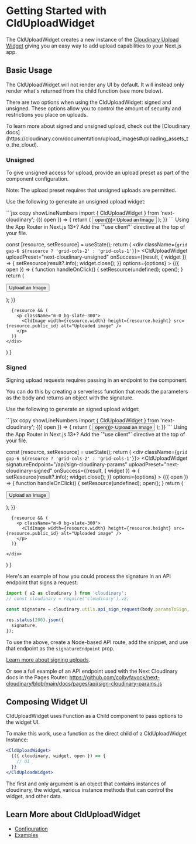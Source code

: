 



<Head>
  <title>CldUploadWidget - Next Cloudinary</title>
  <meta name="og:title" content="Getting Started with CldUploadWidget - Next Cloudinary" />
  <meta name="og:url" content={`https://next.cloudinary.dev/clduploadwidget/basic-usage`} />
</Head>

<OgImage
  title="CldUploadWidget"
  twitterTitle="Getting Started with CldUploadWidget"
/>

# Getting Started with CldUploadWidget

The CldUploadWidget creates a new instance of the [Cloudinary Upload Widget](https://cloudinary.com/documentation/upload_widget) giving you an easy way to add upload capabilities to your Next.js app.

## Basic Usage

The CldUploadWidget will not render any UI by default. It will instead only render what's returned from the child function (see more below).

There are two options when using the CldUploadWidget: signed and unsigned. These options allow you to control the amount of security and restrictions you place on uploads.

<Callout type="info" emoji={false}>
  To learn more about signed and unsigned upload, check out the [Cloudinary docs](https://cloudinary.com/documentation/upload_images#uploading_assets_to_the_cloud).
</Callout>

### Unsigned

To give unsigned access for upload, provide an upload preset as part of the component configuration.

<Callout emoji={false}>
  Note: The upload preset requires that unsigned uploads are permitted.
</Callout>

Use the following to generate an unsigned upload widget:

<CodeBlock>
  ```jsx copy showLineNumbers
  import { CldUploadWidget } from 'next-cloudinary';

  <CldUploadWidget uploadPreset="<Your Upload Preset>">
    {({ open }) => {
      return (
        <button onClick={() => open())}>
          Upload an Image
        </button>
      );
    }}
  </CldUploadWidget>
  ```
</CodeBlock>

<Callout emoji={false}>
  Using the App Router in Next.js 13+? Add the `"use client"` directive at the top of your file.
</Callout>

  const [resource, setResource] = useState();
  return (
    <div className={`grid gap-6 ${resource ? 'grid-cols-2' : 'grid-cols-1'}`}>
      <CldUploadWidget
        uploadPreset="next-cloudinary-unsigned"
        onSuccess={(result, { widget }) => {
          setResource(result?.info);
          widget.close();
        }}
        options={options}
      >
        {({ open }) => {
          function handleOnClick() {
            setResource(undefined);
            open();
          }
          return (
            <p className="flex items-center justify-center h-full">
              <button className={styles.button} onClick={handleOnClick}>
                Upload an Image
              </button>
            </p>
          );
        }}
      </CldUploadWidget>

      {resource && (
        <p className="m-0 bg-slate-300">
          <CldImage width={resource.width} height={resource.height} src={resource.public_id} alt="Uploaded image" />
        </p>
      )}
    </div>
  )
}

<HeaderImage>
  <div className="text-center">
    <UnsignedUpload />
  </div>
</HeaderImage>

### Signed

Signing upload requests requires passing in an endpoint to the component.

You can do this by creating a serverless function that reads the parameters as the body and returns an object with the signature.

Use the following to generate an signed upload widget:

<CodeBlock>
  ```jsx copy showLineNumbers
  import { CldUploadWidget } from 'next-cloudinary';

  <CldUploadWidget signatureEndpoint="<API Endpoint (ex: /api/sign-cloudinary-params)>">
    {({ open }) => {
      return (
        <button onClick={() => open()}>
          Upload an Image
        </button>
      );
    }}
  </CldUploadWidget>
  ```
</CodeBlock>

<Callout emoji={false}>
  Using the App Router in Next.js 13+? Add the `"use client"` directive at the top of your file.
</Callout>

  const [resource, setResource] = useState();
  return (
    <div className={`grid gap-6 ${resource ? 'grid-cols-2' : 'grid-cols-1'}`}>
      <CldUploadWidget
        signatureEndpoint="/api/sign-cloudinary-params"
        uploadPreset="next-cloudinary-signed"
        onSuccess={(result, { widget }) => {
          setResource(result?.info);
          widget.close();
        }}
        options={options}
      >
        {({ open }) => {
          function handleOnClick() {
            setResource(undefined);
            open();
          }
          return (
            <p className="flex items-center justify-center h-full">
              <button className={styles.button} onClick={handleOnClick}>
                Upload an Image
              </button>
            </p>
          );
        }}
      </CldUploadWidget>

      {resource && (
        <p className="m-0 bg-slate-300">
          <CldImage width={resource.width} height={resource.height} src={resource.public_id} alt="Uploaded image" />
        </p>
      )}
        
    </div>
  )
}

<HeaderImage>
  <div className="text-center">
    <SignedUpload />
  </div>
</HeaderImage>

Here's an example of how you could process the signature in an API endpoint that signs a request:

```js copy
import { v2 as cloudinary } from 'cloudinary';
// const cloudinary = require('cloudinary').v2;

const signature = cloudinary.utils.api_sign_request(body.paramsToSign, process.env.CLOUDINARY_API_SECRET);

res.status(200).json({
  signature,
});
```

To use the above, create a Node-based API route, add the snippet, and use that endpoint as the `signatureEndpoint` prop.

[Learn more about signing uploads](/clduploadwidget/signed-uploads).

Or see a full example of an API endpoint used with the Next Cloudinary docs in the Pages Router: https://github.com/colbyfayock/next-cloudinary/blob/main/docs/pages/api/sign-cloudinary-params.js

## Composing Widget UI

CldUploadWidget uses Function as a Child component to pass options to the widget UI.

To make this work, use a function as the direct child of a CldUploadWidget Instance:

```jsx copy
<CldUploadWidget>
  {({ cloudinary, widget, open }) => {
    // UI
  }}
</CldUploadWidget>
```

The first and only argument is an object that contains instances of cloudinary, the widget, various instance methods that can control the widget, and other data.

## Learn More about CldUploadWidget
* [Configuration](/clduploadwidget/configuration)
* [Examples](/clduploadwidget/examples)